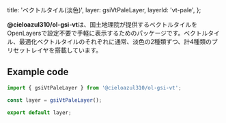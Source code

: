 
  title: 'ベクトルタイル(淡色)',
  layer: gsiVtPaleLayer,
  layerId: 'vt-pale',
};

**@cieloazul310/ol-gsi-vt**は、国土地理院が提供するベクトルタイルを OpenLayersで設定不要で手軽に表示するためのパッケージです。ベクトルタイル、最適化ベクトルタイルのそれぞれに通常、淡色の2種類ずつ、計4種類のプリセットレイヤを搭載しています。

## Example code

```ts
import { gsiVtPaleLayer } from '@cieloazul310/ol-gsi-vt';

const layer = gsiVtPaleLayer();

export default layer;
```

